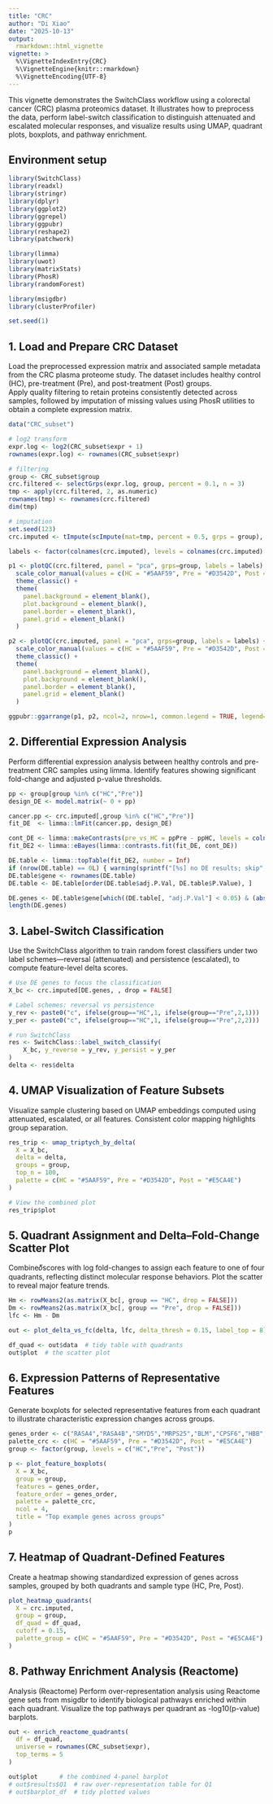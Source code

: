 ```yaml
---
title: "CRC"
author: "Di Xiao"
date: "2025-10-13"
output:
  rmarkdown::html_vignette
vignette: >
  %\VignetteIndexEntry{CRC}
  %\VignetteEngine{knitr::rmarkdown}
  %\VignetteEncoding{UTF-8}
---
```



This vignette demonstrates the SwitchClass workflow using a colorectal cancer (CRC) plasma proteomics dataset. It illustrates how to preprocess the data, perform label-switch classification to distinguish attenuated and escalated molecular responses, and visualize results using UMAP, quadrant plots, boxplots, and pathway enrichment.

## Environment setup
```r
library(SwitchClass)
library(readxl)
library(stringr)
library(dplyr)
library(ggplot2)
library(ggrepel)
library(ggpubr)
library(reshape2)
library(patchwork)

library(limma)
library(uwot)
library(matrixStats)
library(PhosR)          
library(randomForest)    

library(msigdbr)
library(clusterProfiler)

set.seed(1)
```

## 1. Load and Prepare CRC Dataset
Load the preprocessed expression matrix and associated sample metadata from the CRC plasma proteome study. The dataset includes healthy control (HC), pre-treatment (Pre), and post-treatment (Post) groups.  
Apply quality filtering to retain proteins consistently detected across samples, followed by imputation of missing values using PhosR utilities to obtain a complete expression matrix.
```r
data("CRC_subset")

# log2 transform
expr.log <- log2(CRC_subset$expr + 1)
rownames(expr.log) <- rownames(CRC_subset$expr)

# filtering
group <- CRC_subset$group
crc.filtered <- selectGrps(expr.log, group, percent = 0.1, n = 3)
tmp <- apply(crc.filtered, 2, as.numeric)
rownames(tmp) <- rownames(crc.filtered)
dim(tmp)

# imputation
set.seed(123)
crc.imputed <- tImpute(scImpute(mat=tmp, percent = 0.5, grps = group), m=1.8, s=0.3)

labels <- factor(colnames(crc.imputed), levels = colnames(crc.imputed)[order(group)])

p1 <- plotQC(crc.filtered, panel = "pca", grps=group, labels = labels) +
  scale_color_manual(values = c(HC = "#5AAF59", Pre = "#D3542D", Post = "#E5CA4E")) +
  theme_classic() +
  theme(
    panel.background = element_blank(),
    plot.background = element_blank(),
    panel.border = element_blank(),
    panel.grid = element_blank()
  )

p2 <- plotQC(crc.imputed, panel = "pca", grps=group, labels = labels) +
  scale_color_manual(values = c(HC = "#5AAF59", Pre = "#D3542D", Post = "#E5CA4E")) +
  theme_classic() +
  theme(
    panel.background = element_blank(),
    plot.background = element_blank(),
    panel.border = element_blank(),
    panel.grid = element_blank()
  )

ggpubr::ggarrange(p1, p2, ncol=2, nrow=1, common.legend = TRUE, legend="right")
```

## 2. Differential Expression Analysis

Perform differential expression analysis between healthy controls and pre-treatment CRC samples using limma. Identify features showing significant fold-change and adjusted p-value thresholds.
```r

pp <- group[group %in% c("HC","Pre")]
design_DE <- model.matrix(~ 0 + pp)

cancer.pp <- crc.imputed[,group %in% c("HC","Pre")]
fit_DE  <- limma::lmFit(cancer.pp, design_DE)

cont_DE <- limma::makeContrasts(pre_vs_HC = ppPre - ppHC, levels = colnames(design_DE))
fit_DE2 <- limma::eBayes(limma::contrasts.fit(fit_DE, cont_DE))

DE.table <- limma::topTable(fit_DE2, number = Inf)
if (nrow(DE.table) == 0L) { warning(sprintf("[%s] no DE results; skip", ct)); next }
DE.table$gene <- rownames(DE.table)
DE.table <- DE.table[order(DE.table$adj.P.Val, DE.table$P.Value), ]

DE.genes <- DE.table$gene[which((DE.table[, "adj.P.Val"] < 0.05) & (abs(DE.table[,"logFC"]) > 0.5849625))]
length(DE.genes)

```

## 3. Label-Switch Classification
Use the SwitchClass algorithm to train random forest classifiers under two label schemes—reversal (attenuated) and persistence (escalated), to compute feature-level delta scores.
```r
# Use DE genes to focus the classification
X_bc <- crc.imputed[DE.genes, , drop = FALSE]

# Label schemes: reversal vs persistence
y_rev <- paste0("c", ifelse(group=="HC",1, ifelse(group=="Pre",2,1)))
y_per <- paste0("c", ifelse(group=="HC",1, ifelse(group=="Pre",2,2)))

# run SwitchClass
res <- SwitchClass::label_switch_classify(
    X_bc, y_reverse = y_rev, y_persist = y_per
)
delta <- res$delta

```

## 4. UMAP Visualization of Feature Subsets
Visualize sample clustering based on UMAP embeddings computed using attenuated, escalated, or all features. Consistent color mapping highlights group separation.
```r

res_trip <- umap_triptych_by_delta(
  X = X_bc,
  delta = delta,
  groups = group,
  top_n = 100,
  palette = c(HC = "#5AAF59", Pre = "#D3542D", Post = "#E5CA4E")
)

# View the combined plot
res_trip$plot


```

## 5. Quadrant Assignment and Delta–Fold-Change Scatter Plot
Combine𝛿scores with log fold-changes to assign each feature to one of four quadrants, reflecting distinct molecular response behaviors. Plot the scatter to reveal major feature trends.
```r
Hm <- rowMeans2(as.matrix(X_bc[, group == "HC", drop = FALSE]))
Dm <- rowMeans2(as.matrix(X_bc[, group == "Pre", drop = FALSE]))
lfc <- Hm - Dm   

out <- plot_delta_vs_fc(delta, lfc, delta_thresh = 0.15, label_top = 8)

df_quad <- out$data  # tidy table with quadrants
out$plot  # the scatter plot

```

## 6. Expression Patterns of Representative Features
Generate boxplots for selected representative features from each quadrant to illustrate characteristic expression changes across groups.
```r
genes_order <- c("RASA4","RASA4B","SMYD5","MRPS25","BLM","CPSF6","HBB","MSL1")
palette_crc <- c(HC = "#5AAF59", Pre = "#D3542D", Post = "#E5CA4E")
group <- factor(group, levels = c("HC","Pre", "Post"))

p <- plot_feature_boxplots(
  X = X_bc,
  group = group,
  features = genes_order,
  feature_order = genes_order,
  palette = palette_crc,
  ncol = 4,
  title = "Top example genes across groups"
)
p

```
## 7. Heatmap of Quadrant-Defined Features
Create a heatmap showing standardized expression of genes across samples, grouped by both quadrants and sample type (HC, Pre, Post).
```r
plot_heatmap_quadrants(
  X = crc.imputed,
  group = group,
  df_quad = df_quad,
  cutoff = 0.15,
  palette_group = c(HC = "#5AAF59", Pre = "#D3542D", Post = "#E5CA4E")
)

```

## 8. Pathway Enrichment Analysis (Reactome)
Analysis (Reactome)
Perform over-representation analysis using Reactome gene sets from msigdbr to identify biological pathways enriched within each quadrant. Visualize the top pathways per quadrant as -log10(p-value) barplots.
```r
out <- enrich_reactome_quadrants(
  df = df_quad,
  universe = rownames(CRC_subset$expr),
  top_terms = 5
)

out$plot      # the combined 4-panel barplot
# out$results$Q1  # raw over-representation table for Q1
# out$barplot_df  # tidy plotted values
    

```

